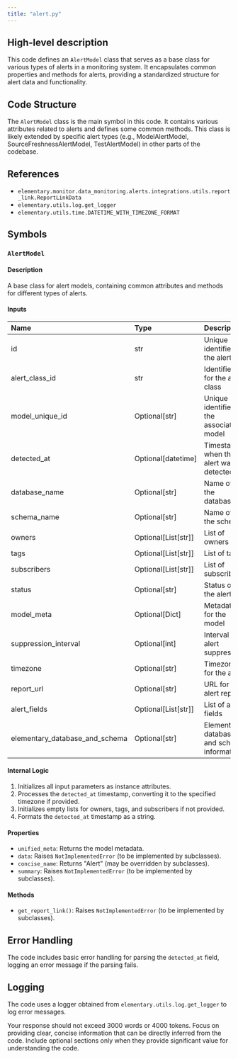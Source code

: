 ```yaml
---
title: "alert.py"
---
```


## High-level description
This code defines an `AlertModel` class that serves as a base class for various types of alerts in a monitoring system. It encapsulates common properties and methods for alerts, providing a standardized structure for alert data and functionality.

## Code Structure
The `AlertModel` class is the main symbol in this code. It contains various attributes related to alerts and defines some common methods. This class is likely extended by specific alert types (e.g., ModelAlertModel, SourceFreshnessAlertModel, TestAlertModel) in other parts of the codebase.

## References
- `elementary.monitor.data_monitoring.alerts.integrations.utils.report_link.ReportLinkData`
- `elementary.utils.log.get_logger`
- `elementary.utils.time.DATETIME_WITH_TIMEZONE_FORMAT`

## Symbols

### `AlertModel`
#### Description
A base class for alert models, containing common attributes and methods for different types of alerts.

#### Inputs
| Name | Type | Description |
|:-----|:-----|:------------|
| id | str | Unique identifier for the alert |
| alert_class_id | str | Identifier for the alert class |
| model_unique_id | Optional[str] | Unique identifier for the associated model |
| detected_at | Optional[datetime] | Timestamp when the alert was detected |
| database_name | Optional[str] | Name of the database |
| schema_name | Optional[str] | Name of the schema |
| owners | Optional[List[str]] | List of owners |
| tags | Optional[List[str]] | List of tags |
| subscribers | Optional[List[str]] | List of subscribers |
| status | Optional[str] | Status of the alert |
| model_meta | Optional[Dict] | Metadata for the model |
| suppression_interval | Optional[int] | Interval for alert suppression |
| timezone | Optional[str] | Timezone for the alert |
| report_url | Optional[str] | URL for the alert report |
| alert_fields | Optional[List[str]] | List of alert fields |
| elementary_database_and_schema | Optional[str] | Elementary database and schema information |

#### Internal Logic
1. Initializes all input parameters as instance attributes.
2. Processes the `detected_at` timestamp, converting it to the specified timezone if provided.
3. Initializes empty lists for owners, tags, and subscribers if not provided.
4. Formats the `detected_at` timestamp as a string.

#### Properties
- `unified_meta`: Returns the model metadata.
- `data`: Raises `NotImplementedError` (to be implemented by subclasses).
- `concise_name`: Returns "Alert" (may be overridden by subclasses).
- `summary`: Raises `NotImplementedError` (to be implemented by subclasses).

#### Methods
- `get_report_link()`: Raises `NotImplementedError` (to be implemented by subclasses).

## Error Handling
The code includes basic error handling for parsing the `detected_at` field, logging an error message if the parsing fails.

## Logging
The code uses a logger obtained from `elementary.utils.log.get_logger` to log error messages.

Your response should not exceed 3000 words or 4000 tokens. Focus on providing clear, concise information that can be directly inferred from the code. Include optional sections only when they provide significant value for understanding the code.